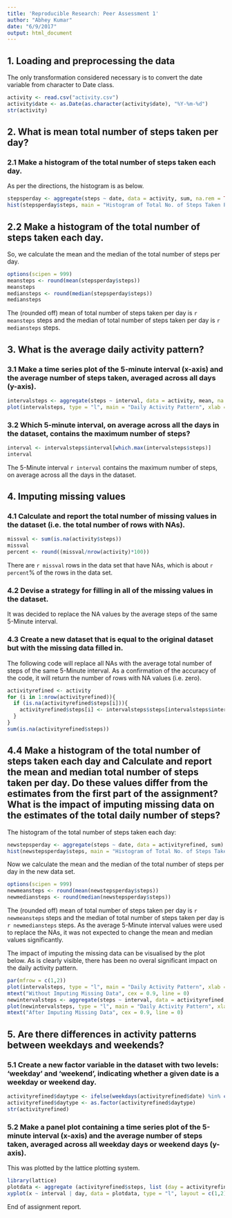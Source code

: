 ```yaml
---
title: 'Reproducible Research: Peer Assessment 1'
author: "Abhey Kumar"
date: "6/9/2017"
output: html_document
---
```


## 1. Loading and preprocessing the data

The only transformation considered necessary is to convert the date variable from character to Date class.

``` r
activity <- read.csv("activity.csv")
activity$date <- as.Date(as.character(activity$date), "%Y-%m-%d")
str(activity)
```

## 2. What is mean total number of steps taken per day?

### 2.1 Make a histogram of the total number of steps taken each day.

As per the directions, the histogram is as below.

```r
stepsperday <- aggregate(steps ~ date, data = activity, sum, na.rem = TRUE)
hist(stepsperday$steps, main = "Histogram of Total No. of Steps Taken Per Day", xlab = "Total Steps Per Day", breaks = 20, col = "green")
```

## 2.2 Make a histogram of the total number of steps taken each day.

So, we calculate the mean and the median of the total number of steps per day.

```r
options(scipen = 999)
meansteps <- round(mean(stepsperday$steps))
meansteps
mediansteps <- round(median(stepsperday$steps))
mediansteps
```

The (rounded off) mean of total number of steps taken per day is `r meansteps` steps and the median of total number of steps taken per day is `r mediansteps` steps.

## 3. What is the average daily activity pattern?

### 3.1 Make a time series plot of the 5-minute interval (x-axis) and the average number of steps taken, averaged across all days (y-axis).

```r
intervalsteps <- aggregate(steps ~ interval, data = activity, mean, na.rm = TRUE)
plot(intervalsteps, type = "l", main = "Daily Activity Pattern", xlab = "5 Minute Interval", ylab = "Average No. of Steps")
```

### 3.2 Which 5-minute interval, on average across all the days in the dataset, contains the maximum number of steps?

```r
interval <- intervalsteps$interval[which.max(intervalsteps$steps)]
interval
```

The 5-Minute interval `r interval` contains the maximum number of steps, on average across all the days in the dataset.

## 4. Imputing missing values

### 4.1 Calculate and report the total number of missing values in the dataset (i.e. the total number of rows with NAs).

```r
missval <- sum(is.na(activity$steps))
missval
percent <- round((missval/nrow(activity)*100))
```

There are `r missval` rows in the data set that have NAs, which is about `r percent`% of the rows in the data set.


### 4.2 Devise a strategy for filling in all of the missing values in the dataset.

It was decided to replace the NA values by the average steps of the same 5-Minute interval.

### 4.3 Create a new dataset that is equal to the original dataset but with the missing data filled in.

The following code will replace all NAs with the average total number of steps of the same 5-Minute interval. As a confirmation of the accuracy of the code, it will return the number of rows with NA values (i.e. zero).

```r
activityrefined <- activity
for (i in 1:nrow(activityrefined)){
  if (is.na(activityrefined$steps[i])){
    activityrefined$steps[i] <- intervalsteps$steps[intervalsteps$interval == activityrefined$interval[i]]
  }
}
sum(is.na(activityrefined$steps))
```

## 4.4 Make a histogram of the total number of steps taken each day and Calculate and report the mean and median total number of steps taken per day. Do these values differ from the estimates from the first part of the assignment? What is the impact of imputing missing data on the estimates of the total daily number of steps?

The histogram of the total number of steps taken each day:

```r
newstepsperday <- aggregate(steps ~ date, data = activityrefined, sum)
hist(newstepsperday$steps, main = "Histogram of Total No. of Steps Taken Per Day", xlab = "Total Steps Per Day", breaks = 20, col = "green")
```

Now we calculate the mean and the median of the total number of steps per day in the new data set.

```r
options(scipen = 999)
newmeansteps <- round(mean(newstepsperday$steps))
newmediansteps <- round(median(newstepsperday$steps))
```

The (rounded off) mean of total number of steps taken per day is `r newmeansteps` steps and the median of total number of steps taken per day is `r newmediansteps` steps. As the average 5-Minute interval values were used to replace the NAs, it was not expected to change the mean and median values significantly.

The impact of imputing the missing data can be visualised by the plot below. As is clearly visible, there has been no overal significant impact on the daily activity pattern.

```r
par(mfrow = c(1,2))
plot(intervalsteps, type = "l", main = "Daily Activity Pattern", xlab = "5 Minute Interval", ylab = "Average No. of Steps")
mtext("Without Imputing Missing Data", cex = 0.9, line = 0)
newintervalsteps <- aggregate(steps ~ interval, data = activityrefined, mean)
plot(newintervalsteps, type = "l", main = "Daily Activity Pattern", xlab = "5 Minute Interval", ylab = "Average No. of Steps", pch = 4, col = "red")
mtext("After Imputing Missing Data", cex = 0.9, line = 0)
```


## 5. Are there differences in activity patterns between weekdays and weekends?

### 5.1 Create a new factor variable in the dataset with two levels: 'weekday' and 'weekend', indicating whether a given date is a weekday or weekend day.

```r
activityrefined$daytype <- ifelse(weekdays(activityrefined$date) %in% c("Saturday", "Sunday"), "weekend", "weekday")
activityrefined$daytype <- as.factor(activityrefined$daytype)
str(activityrefined)
```

### 5.2 Make a panel plot containing a time series plot of the 5-minute interval (x-axis) and the average number of steps taken, averaged across all weekday days or weekend days (y-axis). 

This was plotted by the lattice plotting system.

```r
library(lattice)
plotdata <- aggregate (activityrefined$steps, list (day = activityrefined$daytype, interval = activityrefined$interval), mean)
xyplot(x ~ interval | day, data = plotdata, type = "l", layout = c(1,2), xlab = "Interval", ylab = "Number of Steps")
```

End of assignment report.